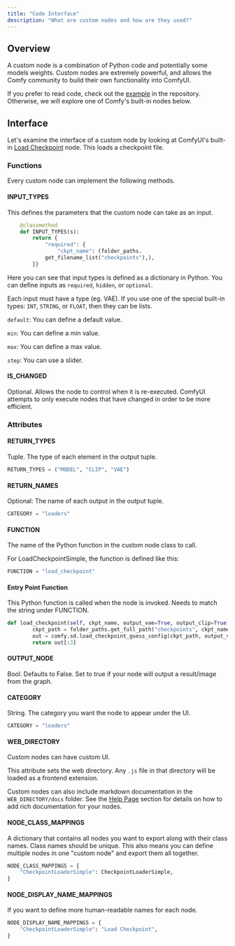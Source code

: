 ```yaml
---
title: "Code Interface"
description: "What are custom nodes and how are they used?"
---
```


## Overview

A custom node is a combination of Python code and potentially some models weights. Custom nodes are extremely powerful, and allows the Comfy community to build their own functionality into ComfyUI.

If you prefer to read code, check out the [example](https://github.com/comfyanonymous/ComfyUI/blob/master/custom_nodes/example_node.py.example) in the repository. Otherwise, we will explore one of Comfy's built-in nodes below.

## Interface

Let's examine the interface of a custom node by looking at ComfyUI's built-in [Load Checkpoint](https://github.com/comfyanonymous/ComfyUI/blob/master/nodes.py#L529C7-L529C29) node. This loads a checkpoint file.

### Functions

Every custom node can implement the following methods.

#### INPUT_TYPES

This defines the parameters that the custom node can take as an input.

```python
    @classmethod
    def INPUT_TYPES(s):
        return {
            "required": {
                "ckpt_name": (folder_paths.
            get_filename_list("checkpoints"),),
        }}
```

Here you can see that input types is defined as a dictionary in Python. You can define inputs as `required`, `hidden`, or `optional`.

Each input must have a type (eg. VAE). If you use one of the special built-in types: `INT`, `STRING`, or `FLOAT`, then they can be lists.

<Accordion title="Optional Fields">

`default`: You can define a default value.

`min`: You can define a min value.

`max`: You can define a max value.

`step`: You can use a slider.

</Accordion>

#### IS_CHANGED

Optional. Allows the node to control when it is re-executed. ComfyUI attempts to only execute nodes that have changed in order to be more efficient.

### Attributes

#### RETURN_TYPES

Tuple. The type of each element in the output tuple.

```python
RETURN_TYPES = ("MODEL", "CLIP", "VAE")
```

#### RETURN_NAMES

Optional: The name of each output in the output tuple.

```python
CATEGORY = "loaders"
```

#### FUNCTION

The name of the Python function in the custom node class to call.

For LoadCheckpointSimple, the function is defined like this:

```python
FUNCTION = "load_checkpoint"
```

#### Entry Point Function

This Python function is called when the node is invoked. Needs to match the string under FUNCTION.

```python
def load_checkpoint(self, ckpt_name, output_vae=True, output_clip=True):
        ckpt_path = folder_paths.get_full_path("checkpoints", ckpt_name)
        out = comfy.sd.load_checkpoint_guess_config(ckpt_path, output_vae=True, output_clip=True, embedding_directory=folder_paths.get_folder_paths("embeddings"))
        return out[:3]
```

#### OUTPUT_NODE

Bool. Defaults to False. Set to true if your node will output a result/image from the graph.

#### CATEGORY

String. The category you want the node to appear under the UI.

```python
CATEGORY = "loaders"
```

#### WEB_DIRECTORY

Custom nodes can have custom UI.

This attribute sets the web directory. Any `.js` file in that directory will be loaded as a frontend extension.

Custom nodes can also include markdown documentation in the `WEB_DIRECTORY/docs` folder. See the [Help Page](/custom-nodes/help_page) section for details on how to add rich documentation for your nodes.

#### NODE_CLASS_MAPPINGS

A dictionary that contains all nodes you want to export along with their class names. Class names should be unique. This also means you can define multiple nodes in one "custom node" and export them all together.

```python
NODE_CLASS_MAPPINGS = {
    "CheckpointLoaderSimple": CheckpointLoaderSimple,
}
```

#### NODE_DISPLAY_NAME_MAPPINGS

If you want to define more human-readable names for each node.

```python
NODE_DISPLAY_NAME_MAPPINGS = {
    "CheckpointLoaderSimple": "Load Checkpoint",
}
```
